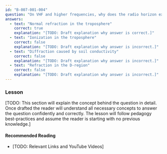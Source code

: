 ```yaml
---
id: "B-007-001-004"
question: "On VHF and higher frequencies, why does the radio horizon extend beyond the visible horizon?"
answers:
  - text: "Normal refraction in the troposphere"
    correct: true
    explanation: "[TODO: Draft explanation why answer is correct.]"
  - text: "Ionization in the troposphere"
    correct: false
    explanation: "[TODO: Draft explanation why answer is incorrect.]"
  - text: "Diffraction caused by soil conductivity"
    correct: false
    explanation: "[TODO: Draft explanation why answer is incorrect.]"
  - text: "Refraction in the D-region"
    correct: false
    explanation: "[TODO: Draft explanation why answer is incorrect.]"
---
```


### Lesson

[TODO: This section will explain the concept behind the question in detail. Once drafted the reader will understand all necessary concepts to answer the question confidently and correctly. The lesson will follow pedagogy best-practices and assume the reader is starting with no previous knowledge.]

#### Recommended Reading

- [TODO: Relevant Links and YouTube Videos]
